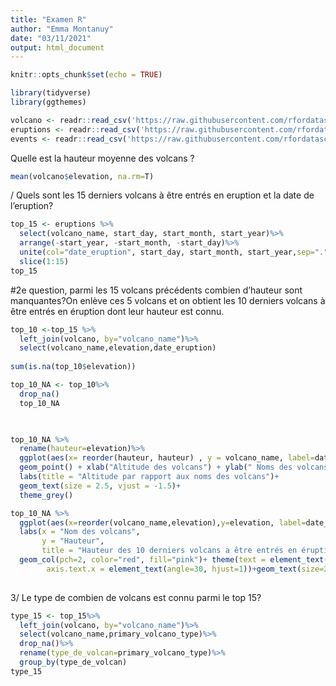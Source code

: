 ```yaml
---
title: "Examen R"
author: "Emma Montanuy"
date: "03/11/2021"
output: html_document
---
```


```r
knitr::opts_chunk$set(echo = TRUE)
```

```r
library(tidyverse)
library(ggthemes)

```

```r
volcano <- readr::read_csv('https://raw.githubusercontent.com/rfordatascience/tidytuesday/master/data/2020/2020-05-12/volcano.csv')
eruptions <- readr::read_csv('https://raw.githubusercontent.com/rfordatascience/tidytuesday/master/data/2020/2020-05-12/eruptions.csv')
events <- readr::read_csv('https://raw.githubusercontent.com/rfordatascience/tidytuesday/master/data/2020/2020-05-12/events.csv')
```
Quelle est la hauteur moyenne des volcans ?

```r
mean(volcano$elevation, na.rm=T)
```





/ Quels sont les 15 derniers volcans à être entrés en eruption et la date de l'eruption? 

```r
top_15 <- eruptions %>%
  select(volcano_name, start_day, start_month, start_year)%>%
  arrange(-start_year, -start_month, -start_day)%>%
  unite(col="date_eruption", start_day, start_month, start_year,sep=".", na.rm=T)%>%
  slice(1:15)
top_15
```
#2e question, parmi les 15 volcans précédents combien d'hauteur sont manquantes?On enlève ces 5 volcans et on obtient les 10 derniers volcans à être entrés en éruption dont leur hauteur est connu.

```r
top_10 <-top_15 %>%
  left_join(volcano, by="volcano_name")%>%
  select(volcano_name,elevation,date_eruption)
   
sum(is.na(top_10$elevation))
```


```r
top_10_NA <- top_10%>%
  drop_na()
  top_10_NA

  

top_10_NA %>%
  rename(hauteur=elevation)%>%
  ggplot(aes(x= reorder(hauteur, hauteur) , y = volcano_name, label=date_eruption))+
  geom_point() + xlab("Altitude des volcans") + ylab(" Noms des volcans") +
  labs(title = "Altitude par rapport aux noms des volcans")+
  geom_text(size = 2.5, vjust = -1.5)+
  theme_grey()

```
```r
top_10_NA %>% 
  ggplot(aes(x=reorder(volcano_name,elevation),y=elevation, label=date_eruption))+
  labs(x = "Nom des volcans",
       y = "Hauteur",
       title = "Hauteur des 10 derniers volcans a être entrés en éruption")+
  geom_col(pch=2, color="red", fill="pink")+ theme(text = element_text(size=10),
        axis.text.x = element_text(angle=30, hjust=1))+geom_text(size=2.5, vjust=-1)
  
```

3/ Le type de combien de volcans est connu parmi le top 15?
```r
type_15 <- top_15%>% 
  left_join(volcano, by="volcano_name")%>%
  select(volcano_name,primary_volcano_type)%>%
  drop_na()%>%
  rename(type_de_volcan=primary_volcano_type)%>%
  group_by(type_de_volcan)
type_15
  
```


```r
  
```


